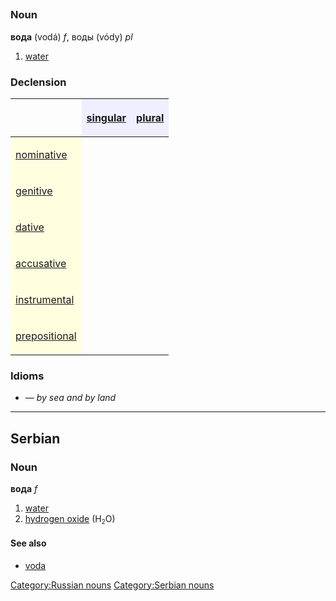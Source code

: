 =={{ru}}==
[[Category:Russian nouns]]
===Noun===
'''вода''' (vodá) ''f'', воды (vódy) ''pl''

#[[water]]

===Declension===
{| border="1" cellpadding="4" cellspacing="0"
!
! style="background-color: #EFEFFF" align="center"|[[singular]]
! style="background-color: #EFEFFF" align="center"|[[plural]]
|-
! style="background-color: #FFFFE0" align="left"|[[nominative case|nominative]]
| align="center"|{{Unicode|вода́}}
| align="center"|{{Unicode|во́ды}}
|-
! style="background-color: #FFFFE0" align="left"|[[genitive case|genitive]]
| align="center"|{{Unicode|воды́}}
| align="center"|{{Unicode|вод}}
|-
! style="background-color: #FFFFE0" align="left"|[[dative case|dative]]
| align="center"|{{Unicode|воде́}}
| align="center"|{{Unicode|во́дам}}
|-
! style="background-color: #FFFFE0" align="left"|[[accusative case|accusative]]
| align="center"|{{Unicode|во́ду}}
| align="center"|{{Unicode|во́ды}}
|-
! style="background-color: #FFFFE0" align="left"|[[instrumental case|instrumental]]
| align="center"|{{Unicode|водо́й, -о́ю}}
| align="center"|{{Unicode|во́дами}}
|-
! style="background-color: #FFFFE0" align="left"|[[prepositional case|prepositional]]
| align="center"|{{Unicode|о воде́}}
| align="center"|{{Unicode|о во́дах}}
|}


===Idioms===
*{{Unicode|на воде́ и на су́ше}} — ''by sea and by land''


----

==Serbian==
===Noun===
'''вода''' ''f''
#[[water]]
#[[hydrogen oxide]] (H<small><sub>2</sub></small>O)
====See also====
*[[voda]]
[[Category:Serbian nouns]]